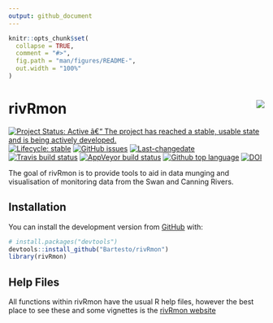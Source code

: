 ```yaml
---
output: github_document
---
```


<!-- README.md is generated from README.Rmd. Please edit that file -->

```r
knitr::opts_chunk$set(
  collapse = TRUE,
  comment = "#>",
  fig.path = "man/figures/README-",
  out.width = "100%"
)
```
# rivRmon <img src="man/figures/rivRmon_logo.png" align="right" style="padding-left:10px;background-color:white;" />

<!-- badges: start -->
[![Project Status: Active â€“ The project has reached a stable, usable state and is being actively developed.](https://www.repostatus.org/badges/latest/active.svg)](https://www.repostatus.org/#active)
[![Lifecycle: stable](https://img.shields.io/badge/lifecycle-stable-brightgreen.svg)](https://www.tidyverse.org/lifecycle/#stable)
[![GitHub issues](https://img.shields.io/github/issues/Bartesto/rivRmon.svg?style=popout)](https://github.com/Bartesto/rivRmon/issues/)
[![Last-changedate](https://img.shields.io/github/last-commit/Bartesto/rivRmon.svg)](https://github.com/Bartesto/rivRmon/commits/master)
[![Travis build status](https://travis-ci.org/Bartesto/rivRmon.svg?branch=master)](https://travis-ci.org/Bartesto/rivRmon)
[![AppVeyor build status](https://ci.appveyor.com/api/projects/status/github/Bartesto/rivRmon?branch=master&svg=true)](https://ci.appveyor.com/project/Bartesto/rivRmon)
[![Github top language](https://img.shields.io/github/languages/top/Bartesto/rivRmon.svg)](https://github.com/Bartesto/rivRmon/)
[![DOI](https://zenodo.org/badge/202643428.svg)](https://zenodo.org/badge/latestdoi/202643428)
<!-- badges: end -->

The goal of rivRmon is to provide tools to aid in data munging and visualisation of monitoring data from the Swan and Canning Rivers.

## Installation

You can install the development version from [GitHub](https://github.com/Bartesto) with:

``` r
# install.packages("devtools")
devtools::install_github("Bartesto/rivRmon")
library(rivRmon)
```
## Help Files

All functions within rivRmon have the usual R help files, however the best place to see these and some vignettes is the [rivRmon website](https://Bartesto.github.io/rivRmon/index.html)
